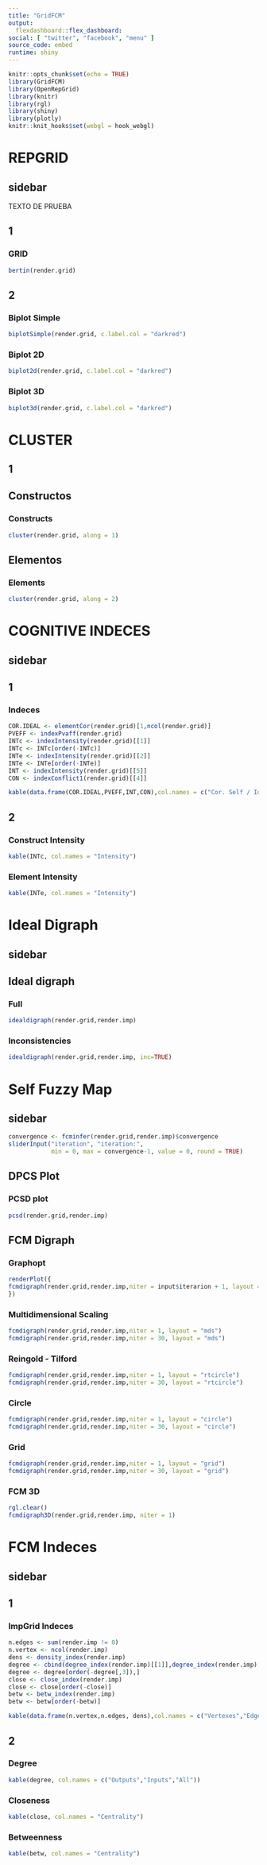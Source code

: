```yaml
---
title: "GridFCM"
output:
  flexdashboard::flex_dashboard:
social: [ "twitter", "facebook", "menu" ]
source_code: embed
runtime: shiny
---
```


```r
knitr::opts_chunk$set(echo = TRUE)
library(GridFCM)
library(OpenRepGrid)
library(knitr)
library(rgl)
library(shiny)
library(plotly)
knitr::knit_hooks$set(webgl = hook_webgl)
```

REPGRID
=============================================

sidebar {.sidebar}
--------------------------------------------

TEXTO DE PRUEBA

1
--------------------------------------------

### GRID 

```r
bertin(render.grid)
```

2 {.tabset .tabset-fade}
---------------------------------------------

### Biplot Simple

```r
biplotSimple(render.grid, c.label.col = "darkred")
```

### Biplot 2D

```r
biplot2d(render.grid, c.label.col = "darkred")
```

### Biplot 3D

```r
biplot3d(render.grid, c.label.col = "darkred")
```

CLUSTER
==========================================

1 {.sidebar}
----------------------------------------

Constructos 
-----------------------------------------

### Constructs

```r
cluster(render.grid, along = 1)
```

Elementos 
-----------------------------------------

### Elements

```r
cluster(render.grid, along = 2)
```


COGNITIVE INDECES {data-orientation=rows}
===========================================

sidebar {.sidebar}
--------------------------------

1 {data-height=50}
-------------------------------------

### Indeces

```r
COR.IDEAL <- elementCor(render.grid)[1,ncol(render.grid)]
PVEFF <- indexPvaff(render.grid)
INTc <- indexIntensity(render.grid)[[1]]
INTc <- INTc[order(-INTc)]
INTe <- indexIntensity(render.grid)[[2]]
INTe <- INTe[order(-INTe)]
INT <- indexIntensity(render.grid)[[5]]
CON <- indexConflict1(render.grid)[[4]]

kable(data.frame(COR.IDEAL,PVEFF,INT,CON),col.names = c("Cor. Self / Ideal-Self","PVAFF","Intensity","Conflicts"))
```

2 {.tabset .tabset-fade}
----------------------------------------

### Construct Intensity

```r
kable(INTc, col.names = "Intensity")
```

### Element Intensity

```r
kable(INTe, col.names = "Intensity")
```

Ideal Digraph {data-navmenu="FCM ANALYSIS"}
==============================================

sidebar {.sidebar}
--------------------

Ideal digraph {.tabset .tabset-fade}
--------------------

### Full

```r
idealdigraph(render.grid,render.imp)
```

### Inconsistencies

```r
idealdigraph(render.grid,render.imp, inc=TRUE)
```

Self Fuzzy Map {data-navmenu="FCM ANALYSIS"}
===========================================

sidebar {.sidebar}
-------------------

```r
convergence <- fcminfer(render.grid,render.imp)$convergence
sliderInput("iteration", "iteration:", 
            min = 0, max = convergence-1, value = 0, round = TRUE)
```


DPCS Plot
--------------------------------------

### PCSD plot

```r
pcsd(render.grid,render.imp)
```

FCM Digraph  {.tabset .tabset-fade}
---------------------------------------

### Graphopt

```r
renderPlot({
fcmdigraph(render.grid,render.imp,niter = input$iterarion + 1, layout = "graphopt")
})
```


### Multidimensional Scaling

```r
fcmdigraph(render.grid,render.imp,niter = 1, layout = "mds")
fcmdigraph(render.grid,render.imp,niter = 30, layout = "mds")
```


### Reingold - Tilford

```r
fcmdigraph(render.grid,render.imp,niter = 1, layout = "rtcircle")
fcmdigraph(render.grid,render.imp,niter = 30, layout = "rtcircle")
```

### Circle

```r
fcmdigraph(render.grid,render.imp,niter = 1, layout = "circle")
fcmdigraph(render.grid,render.imp,niter = 30, layout = "circle")
```

### Grid

```r
fcmdigraph(render.grid,render.imp,niter = 1, layout = "grid")
fcmdigraph(render.grid,render.imp,niter = 30, layout = "grid")
```

### FCM 3D

```r
rgl.clear()
fcmdigraph3D(render.grid,render.imp, niter = 1)
```

FCM Indeces {data-navmenu="FCM ANALYSIS" data-orientation=rows}
==========================================

sidebar {.sidebar}
---------------------------------------

1 {data-height=50}
----------------------------------------

### ImpGrid Indeces

```r
n.edges <- sum(render.imp != 0)
n.vertex <- ncol(render.imp)
dens <- density_index(render.imp)
degree <- cbind(degree_index(render.imp)[[1]],degree_index(render.imp)[[2]],degree_index(render.imp)[[3]])
degree <- degree[order(-degree[,3]),]
close <- close_index(render.imp)
close <- close[order(-close)]
betw <- betw_index(render.imp)
betw <- betw[order(-betw)]

kable(data.frame(n.vertex,n.edges, dens),col.names = c("Vertexes","Edges","Density"))
```

2 {.tabset .tabset-fade}
------------------------------------------------
### Degree

```r
kable(degree, col.names = c("Outputs","Inputs","All"))
```

### Closeness

```r
kable(close, col.names = "Centrality")
```

### Betweenness

```r
kable(betw, col.names = "Centrality")
```

